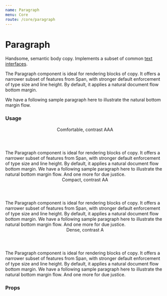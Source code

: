 ```yaml
---
name: Paragraph
menu: Core
route: /core/paragraph
---
```




# Paragraph

Handsome, semantic body copy. Implements a subset of common [text interfaces](/constants/text).

The Paragraph component is ideal for rendering blocks of copy. It offers a narrower subset of features from Span, with stronger default enforcement of type size and line height. By default, it applies a natural document flow bottom margin.

We have a following sample paragraph here to illustrate the natural bottom margin flow.

### Usage

<Playground>
  <Header h3>Comfortable, contrast AAA</Header>

  <Paragraph contrast="AAA" lineHeight="comfortable">
    The Paragraph component is ideal for rendering blocks of copy. It offers a narrower subset of features from Span, with stronger default enforcement of type size and line height. By default, it applies a natural document flow bottom margin.
  </Paragraph>
  <Paragraph contrast="AAA" lineHeight="comfortable">
    We have a following sample paragraph here to illustrate the natural bottom margin flow.
  </Paragraph>
  <Paragraph contrast="AAA" lineHeight="comfortable">
    And one more for due justice.
  </Paragraph>

  <Header h3>Compact, contrast AA</Header>

  <Paragraph contrast="AA" lineHeight="comfortable">
    The Paragraph component is ideal for rendering blocks of copy. It offers a narrower subset of features from Span, with stronger default enforcement of type size and line height. By default, it applies a natural document flow bottom margin.
  </Paragraph>
    <Paragraph contrast="AA" lineHeight="comfortable">
    We have a following sample paragraph here to illustrate the natural bottom margin flow.
  </Paragraph>
    <Paragraph contrast="AA" lineHeight="comfortable">
    And one more for due justice.
  </Paragraph>

  <Header h3>Dense, contrast A</Header>

  <Paragraph contrast="A" lineHeight="dense">
    The Paragraph component is ideal for rendering blocks of copy. It offers a narrower subset of features from Span, with stronger default enforcement of type size and line height. By default, it applies a natural document flow bottom margin.
  </Paragraph>
  <Paragraph contrast="A" lineHeight="dense">
    We have a following sample paragraph here to illustrate the natural bottom margin flow.
  </Paragraph>
  <Paragraph contrast="A" lineHeight="dense">
    And one more for due justice.
  </Paragraph>
</Playground>

### Props

<Props of={Paragraph} />
